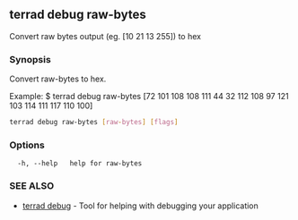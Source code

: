 ## terrad debug raw-bytes

Convert raw bytes output (eg. [10 21 13 255]) to hex

### Synopsis

Convert raw-bytes to hex.

Example:
$ terrad debug raw-bytes [72 101 108 108 111 44 32 112 108 97 121 103 114 111 117 110 100]
			

```sh Terrad
terrad debug raw-bytes [raw-bytes] [flags]
```

### Options

```
  -h, --help   help for raw-bytes
```

### SEE ALSO

* [terrad debug](terrad_debug.md)	 - Tool for helping with debugging your application


